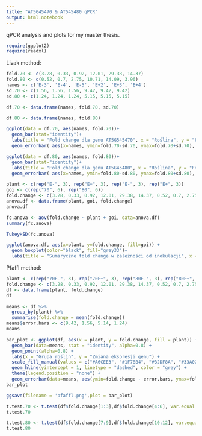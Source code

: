 ```yaml
---
title: "AT5G45470 & AT545480 qPCR"
output: html.notebook
---
```


qPCR analysis and plots for my master thesis.

```r
require(ggplot2)
require(readxl)
```

Livak method:

```r
fold.70 <- c(3.28, 0.33, 0.92, 12.01, 29.38, 14.37)
fold.80 <- c(0.52, 0.7, 2.75, 10.71, 14.09, 3.96)
names <- c('E-3', 'E-4', 'E-5', 'E+2', 'E+3', 'E+4')
sd.70 <- c(1.56, 1.56, 1.56, 9.42, 9.42, 9.42)
sd.80 <- c(1.24, 1.24, 1.24, 5.15, 5.15, 5.15)
```

```r
df.70 <- data.frame(names, fold.70, sd.70)
```

```r
df.80 <- data.frame(names, fold.80)
```

```r
ggplot(data = df.70, aes(names, fold.70))+
  geom_bar(stat="identity")+
  labs(title = "Fold change dla genu AT5G545470", x = "Roślina", y = "Fold change")+
  geom_errorbar( aes(x=names, ymin=fold.70-sd.70, ymax=fold.70+sd.70), width=0.1, colour="black", alpha=0.9, size=0.5)
```

```r
ggplot(data = df.80, aes(names, fold.80))+
  geom_bar(stat="identity")+
  labs(title = "Fold change dla genu AT5G45480", x = "Roślina", y = "Fold change")+
  geom_errorbar( aes(x=names, ymin=fold.80-sd.80, ymax=fold.80+sd.80), width=0.1, colour="black", alpha=0.9, size=0.5)
```

```r
plant <- c(rep("E-", 3), rep("E+", 3), rep("E-", 3), rep("E+", 3))
goi <- c(rep("70", 6), rep("80", 6))
fold.change <- c(3.28, 0.33, 0.92, 12.01, 29.38, 14.37, 0.52, 0.7, 2.75, 10.71, 14.09, 3.96)
anova.df <- data.frame(plant, goi, fold.change)
anova.df
```

```r
fc.anova <- aov(fold.change ~ plant + goi, data=anova.df)
summary(fc.anova)
```

```r
TukeyHSD(fc.anova)
```

```r
ggplot(anova.df, aes(x=plant, y=fold.change, fill=goi)) +
  geom_boxplot(color="black", fill="grey33")+
  labs(title = "Sumaryczne fold change w zależności od inokulacji", x = "Roślina", y = "Fold change")
```

Pfaffl method:

```r
plant <- c(rep("70E-", 3), rep("70E+", 3), rep("80E-", 3), rep("80E+", 3))
fold.change <- c(3.28, 0.33, 0.92, 12.01, 29.38, 14.37, 0.52, 0.7, 2.75, 10.71, 14.09, 6.46)
df <- data.frame(plant, fold.change)
df
```

```r
means <- df %>%
  group_by(plant) %>% 
  summarise(fold.change = mean(fold.change))
means$error.bars <- c(9.42, 1.56, 5.14, 1.24)
means

bar_plot <- ggplot(df, aes(x = plant, y = fold.change, fill = plant)) +
  geom_bar(data=means, stat = "identity", alpha=0.8) +
  geom_point(alpha=0.8) +
  labs(x = "Grupa roślin", y = "Zmiana ekspresji genu") +
  scale_fill_manual(values = c("#A6CEE3", "#1F78B4", "#B2DF8A", "#33A02C")) +
  geom_hline(yintercept = 1, linetype = "dashed", color = "grey") +
  theme(legend.position = "none") +
  geom_errorbar(data=means, aes(ymin=fold.change - error.bars, ymax=fold.change+error.bars), width = 0.25)
bar_plot
```

```r
ggsave(filename = 'pfaffl.png',plot = bar_plot)
```

```r
t.test.70 <- t.test(df$fold.change[1:3],df$fold.change[4:6], var.equal = TRUE)
t.test.70
```

```r
t.test.80 <- t.test(df$fold.change[7:9],df$fold.change[10:12], var.equal = TRUE)
t.test.80
```
